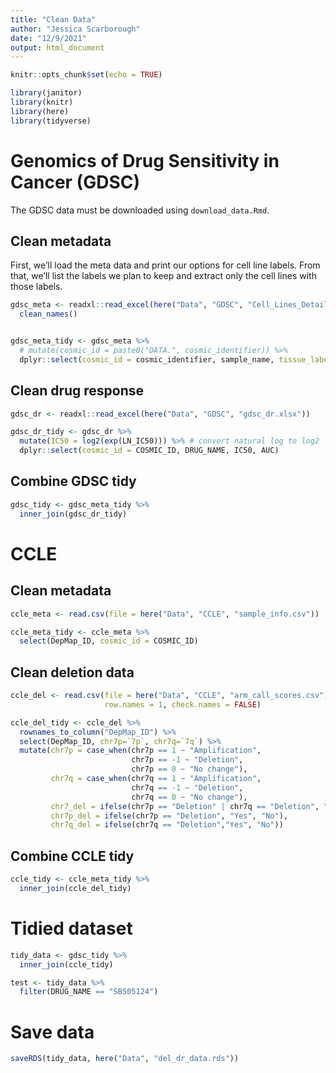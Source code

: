 ```yaml
---
title: "Clean Data"
author: "Jessica Scarborough"
date: "12/9/2021"
output: html_document
---
```


```r
knitr::opts_chunk$set(echo = TRUE)
```


```r

library(janitor)
library(knitr)
library(here)
library(tidyverse)

```



# Genomics of Drug Sensitivity in Cancer (GDSC)

The GDSC data must be downloaded using `download_data.Rmd`.

## Clean metadata

First, we'll load the meta data and print our options for cell line labels. From that, we'll list the labels we plan to keep and extract only the cell lines with those labels. 

```r

gdsc_meta <- readxl::read_excel(here("Data", "GDSC", "Cell_Lines_Details.xlsx")) %>%
  clean_names()


gdsc_meta_tidy <- gdsc_meta %>%
  # mutate(cosmic_id = paste0("DATA.", cosmic_identifier)) %>%
  dplyr::select(cosmic_id = cosmic_identifier, sample_name, tissue_label = gdsc_tissue_descriptor_2, tcga_label = cancer_type_matching_tcga_label)


```

## Clean drug response

```r

gdsc_dr <- readxl::read_excel(here("Data", "GDSC", "gdsc_dr.xlsx"))

gdsc_dr_tidy <- gdsc_dr %>%
  mutate(IC50 = log2(exp(LN_IC50))) %>% # convert natural log to log2
  dplyr::select(cosmic_id = COSMIC_ID, DRUG_NAME, IC50, AUC)
```

## Combine GDSC tidy

```r

gdsc_tidy <- gdsc_meta_tidy %>%
  inner_join(gdsc_dr_tidy)

```

<!-- ## Clean deletion data -->

<!-- In this project, we're interested in looking at any deletions in the 7th chromosome. -->

<!-- ```{r clean_gdsc_del} -->

<!-- gdsc_del <- readxl::read_excel(here("Data", "GDSC", "gdsc_del.xlsx"), skip = 2) %>% -->
<!--   clean_names() -->


<!-- gdsc_del_tidy <- gdsc_del %>% -->
<!--   # extract just the region identifier (remove what comes after the parenthesis in that column) -->
<!--   mutate(region_identifier = sapply(strsplit(gdsc_del$region_identifier, "(", fixed = TRUE), `[`, 1) ) %>% -->
<!--   dplyr::select(sample_name = sample, alteration_type, region_identifier) %>% -->
<!--   filter(alteration_type == "Deletion") -->


<!-- ``` -->

<!-- ```{r clean_gdsc_del_map} -->

<!-- gdsc_del_map <- readxl::read_excel(here("Data", "GDSC", "gdsc_del_chr_map.xlsx"), skip = 17) %>% -->
<!--   clean_names() -->

<!-- gdsc_del_map_tidy <- gdsc_del_map %>% -->
<!--   select(region_identifier = identifier, chr, locus) -->


<!-- length(unique(gdsc_del_tidy$region_identifier)) -->

<!-- length(intersect(gdsc_del_map_tidy$region_identifier, gdsc_del_tidy$region_identifier)) -->

<!-- ``` -->

#  CCLE 

## Clean metadata

```r

ccle_meta <- read.csv(file = here("Data", "CCLE", "sample_info.csv"))

ccle_meta_tidy <- ccle_meta %>%
  select(DepMap_ID, cosmic_id = COSMIC_ID)

```

## Clean deletion data

```r

ccle_del <- read.csv(file = here("Data", "CCLE", "arm_call_scores.csv"),
                     row.names = 1, check.names = FALSE)

ccle_del_tidy <- ccle_del %>%
  rownames_to_column("DepMap_ID") %>%
  select(DepMap_ID, chr7p=`7p`, chr7q=`7q`) %>%
  mutate(chr7p = case_when(chr7p == 1 ~ "Amplification",
                           chr7p == -1 ~ "Deletion", 
                           chr7p == 0 ~ "No change"),
         chr7q = case_when(chr7q == 1 ~ "Amplification", 
                           chr7q == -1 ~ "Deletion", 
                           chr7q == 0 ~ "No change"), 
         chr7_del = ifelse(chr7p == "Deletion" | chr7q == "Deletion", "Yes", "No"),
         chr7p_del = ifelse(chr7p == "Deletion", "Yes", "No"),
         chr7q_del = ifelse(chr7q == "Deletion","Yes", "No"))

```


## Combine CCLE tidy

```r

ccle_tidy <- ccle_meta_tidy %>%
  inner_join(ccle_del_tidy)

```

# Tidied dataset

```r

tidy_data <- gdsc_tidy %>%
  inner_join(ccle_tidy)

test <- tidy_data %>%
  filter(DRUG_NAME == "SB505124")

```


# Save data

```r

saveRDS(tidy_data, here("Data", "del_dr_data.rds"))

```
